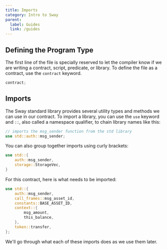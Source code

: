 ```yaml
---
title: Imports
category: Intro to Sway
parent:
  label: Guides
  link: /guides
---
```


## Defining the Program Type

The first line of the file is specially reserved to let the compiler know if we are writing a contract, script, predicate, or library. To define the file as a contract, use the `contract` keyword.

```rust
contract;
```

## Imports

The Sway standard library provides several utility types and methods we can use in our contract. To import a library, you can use the `use` keyword and `::`, also called a namespace qualifier, to chain library names like this:

```rust
// imports the msg_sender function from the std library
use std::auth::msg_sender;
```

You can also group together imports using curly brackets:

```rust
use std::{
    auth::msg_sender,
    storage::StorageVec,
}
```

For this contract, here is what needs to be imported:

```rust
use std::{
    auth::msg_sender,
    call_frames::msg_asset_id,
    constants::BASE_ASSET_ID,
    context::{
        msg_amount,
        this_balance,
    },
    token::transfer,
};
```

We'll go through what each of these imports does as we use them later.
